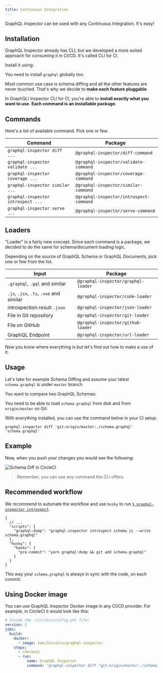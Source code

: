 ```yaml
---
title: Continuous Integration
---
```


GraphQL Inspector can be used with any Continuous Integration. It's easy!

## Installation

GraphQL Inspector already has CLI, but we developed a more suited approach for consuming it in CI/CD.
It's called CLI for CI.

Install it using:

<PackageInstall global packages="@graphql-inspector/ci" />

You need to install `graphql` globally too:

<PackageInstall global packages="graphql" />

Most common use case is schema diffing and all the other features are never touched. That's why we decide to **make each feature pluggable**.

In GraphQLI Inspector CLI for CI, you're able to **install exactly what you want to use**. **Each command is an installable package**.

## Commands

Here's a list of available command. Pick one or few.

| Command                            | Package                                 |
| ---------------------------------- | --------------------------------------- |
| `graphql-inspector diff ...`       | `@graphql-inspector/diff-command`       |
| `graphql-inspector validate ...`   | `@graphql-inspector/validate-command`   |
| `graphql-inspector coverage ...`   | `@graphql-inspector/coverage-command`   |
| `graphql-inspector similar ...`    | `@graphql-inspector/similar-command`    |
| `graphql-inspector introspect ...` | `@graphql-inspector/introspect-command` |
| `graphql-inspector serve ...`      | `@graphql-inspector/serve-command`      |

## Loaders

"Loader" is a fairly new concept. Since each command is a package, we decided to do the same for schema/document loading logic.

Depending on the source of GraphQL Schema or GraphQL Documents, pick one or few from the list.

| Input                                    | Package                             |
| ---------------------------------------- | ----------------------------------- |
| `.graphql`, `.gql` and similar           | `@graphql-inspector/graphql-loader` |
| `.js`, `.jsx`, `.ts`, `.vue` and similar | `@graphql-inspector/code-loader`    |
| introspection result `.json`             | `@graphql-inspector/json-loader`    |
| File in Git repository                   | `@graphql-inspector/git-loader`     |
| File on GitHub                           | `@graphql-inspector/github-loader`  |
| GraphQL Endpoint                         | `@graphql-inspector/url-loader`     |

Now you know where everything is but let's find out how to make a use of it.

## Usage

Let's take for example Schema Diffing and assume your latest `schema.graphql` is under `master` branch.

You want to compare two GraphQL Schemas:

<PackageInstall global packages="@graphql-inspector/diff-command" />

You need to be able to load `schema.graphql` from disk and from `origin/master` on Git:

<PackageInstall
  global
  packages="@graphql-inspector/graphql-loader @graphql-inspector/git-loader"
/>

With everything installed, you can use the command below in your CI setup:

    graphql-inspector diff 'git:origin/master:./schema.graphql' 'schema.graphql'

## Example

Now, when you push your changes you would see the following:

![Schema Diff in CircleCI](/assets/img/ci/diff.jpg)

> Remember, you can use any command the CLI offers.

## Recommended workflow

We recommend to automate the workflow and use `husky` to run [`$ graphql-inspector introspect`](../essentials/introspect).

```jsonc
{
  // ...
  "scripts": {
    "graphql:dump": "graphql-inspector introspect schema.js --write schema.graphql"
  },
  "husky": {
    "hooks": {
      "pre-commit": "yarn graphql:dump && git add schema.graphql"
    }
  }
}
```

This way your `schema.graphql` is always in sync with the code, on each commit.

## Using Docker image

You can use GraphQL Inspector Docker image in any CI/CD provider. For example, in CircleCI it would look like this:

```yaml
# Inside the .circleci/config.yml file:
version: 2
jobs:
  build:
    docker:
      - image: kamilkisiela/graphql-inspector
    steps:
      - checkout
      - run:
          name: GraphQL Inspector
          command: 'graphql-inspector diff "git:origin/master:./schema.graphql" "schema.graphql"'
```
